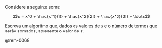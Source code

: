 <!-- Função potência e^x -->
::: {#exr-0068}
Considere a seguinte soma:

$$s = x^0 + \frac{x^1}{1!} + \frac{x^2}{2!} + \frac{x^3}{3!} + \ldots$$

Escreva um algoritmo que, dados os valores de $x$ e o número de termos que serão somados, apresente o valor de\ $s$.

@rem-0068
:::